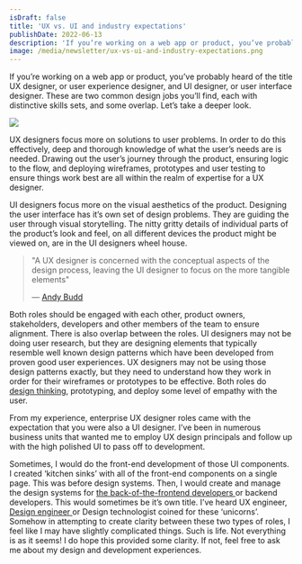 ```yaml
---
isDraft: false
title: 'UX vs. UI and industry expectations'
publishDate: 2022-06-13
description: 'If you’re working on a web app or product, you’ve probably heard of the title UX designer, or user experience designer, and UI designer, or user interface designer.'
image: /media/newsletter/ux-vs-ui-and-industry-expectations.png
---
```


<p>
  If you’re working on a web app or product, you’ve probably heard of the title
  UX designer, or user experience designer, and UI designer, or user interface
  designer. These are two common design jobs you’ll find, each with distinctive
  skills sets, and some overlap. Let’s take a deeper look.
</p>
<div class="flow">
  <img src="/media/newsletter/design-vs-user-experience-comparison.jpg" />
</div>
<p>
  UX designers focus more on solutions to user problems. In order to do this
  effectively, deep and thorough knowledge of what the user’s needs are is
  needed. Drawing out the user’s journey through the product, ensuring logic to
  the flow, and deploying wireframes, prototypes and user testing to ensure
  things work best are all within the realm of expertise for a UX designer.
</p>
<p>
  UI designers focus more on the visual aesthetics of the product. Designing the
  user interface has it’s own set of design problems. They are guiding the user
  through visual storytelling. The nitty gritty details of individual parts of
  the product’s look and feel, on all different devices the product might be
  viewed on, are in the UI designers wheel house.
</p>
<blockquote>
  <p>
    "A UX designer is concerned with the conceptual aspects of the design
    process, leaving the UI designer to focus on the more tangible elements"
  </p>
  — <a href="https://www.andybudd.com/">Andy Budd</a>
</blockquote>
<p>
  Both roles should be engaged with each other, product owners, stakeholders,
  developers and other members of the team to ensure alignment. There is also
  overlap between the roles. UI designers may not be doing user research, but
  they are designing elements that typically resemble well known design patterns
  which have been developed from proven good user experiences. UX designers may
  not be using those design patterns exactly, but they need to understand how
  they work in order for their wireframes or prototypes to be effective. Both
  roles do
  <a href="https://www.youtube.com/watch?v=_WI3B54m6SU">design thinking</a>, prototyping,
  and deploy some level of empathy with the user.
</p>
<p>
  From my experience, enterprise UX designer roles came with the expectation
  that you were also a UI designer. I’ve been in numerous business units that
  wanted me to employ UX design principals and follow up with the high polished
  UI to pass off to development.
</p>
<p>
  Sometimes, I would do the front-end development of those UI components. I
  created ‘kitchen sinks’ with all of the front-end components on a single page.
  This was before design systems. Then, I would create and manage the design
  systems for
  <a href="https://bradfrost.com/blog/post/front-of-the-front-end-and-back-of-the-front-end-web-development/">
    the back-of-the-frontend developers
  </a>
  or backend developers. This would sometimes be it’s own title. I’ve heard UX
  engineer,
  <a href="https://www.invisionapp.com/inside-design/design-better-book-design-engineering/">
    Design engineer
  </a>
  or Design technologist coined for these ‘unicorns’. Somehow in attempting to
  create clarity between these two types of roles, I feel like I may have
  slightly complicated things. Such is life. Not everything is as it seems! I do
  hope this provided some clarity. If not, feel free to ask me about my design
  and development experiences.
</p>
